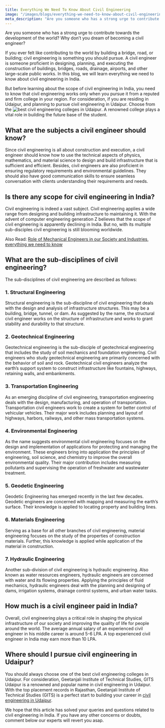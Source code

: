 ```yaml
---
title: Everything We Need To Know About Civil Engineering
image: "/images/blogs/everything-we-need-to-know-about-civil-engineering.jpg"
meta_description: "Are you someone who has a strong urge to contribute towards the development of the world? Why don’t you dream of becoming a civil engineer? If you ever felt like contributing to the world by building a bridge, road, or building; civil engineering is something you should pursue. A civil engineer is someone proficient in designing, planning, and executing the construction of buildings, bridges, roads, drainage, airports, and other large-scale public works. In this blog, we will learn everything we need to know about civil engineering in India."
---
```


Are you someone who has a strong urge to contribute towards the development of the world? Why don’t you dream of becoming a civil engineer?

If you ever felt like contributing to the world by building a bridge, road, or building; civil engineering is something you should pursue. A civil engineer is someone proficient in designing, planning, and executing the construction of buildings, bridges, roads, drainage, airports, and other large-scale public works. In this blog, we will learn everything we need to know about civil engineering in India.

But before learning about the scope of civil engineering in India, you need to know that civil engineering works only when you pursue it from a reputed and firm college in your region. For consideration, if you are residing in Udaipur, and planning to pursue civil engineering in Udaipur. Choose from the ![best civil engineering colleges in Udaipur](https://gits.ac.in). A renowned college plays a vital role in building the future base of the student.

## What are the subjects a civil engineer should know?

Since civil engineering is all about construction and execution, a civil engineer should know how to use the technical aspects of physics, mathematics, and material science to design and build infrastructure that is sufficient and efficient. Besides, civil engineers are also proficient in ensuring regulatory requirements and environmental guidelines. They should also have good communication skills to ensure seamless conversation with clients understanding their requirements and needs.

## Is there any scope for civil engineering in India?

Civil engineering is indeed a vast subject. Civil engineering applies a wide range from designing and building infrastructure to maintaining it. With the advent of computer engineering generation Z believes that the scope of civil engineering is apparently declining in India. But no, with its multiple sub-disciples civil engineering is still blooming worldwide.

Also Read: [Role of Mechanical Engineers in our Society and Industries, everything we need to know](https://gits.ac.in/everything-we-need-to-know-about-civil-engineering)

## What are the sub-disciplines of civil engineering?

The sub-disciplines of civil engineering are described as follows:

### 1. Structural Engineering

Structural engineering is the sub-discipline of civil engineering that deals with the design and analysis of infrastructure structures. This may be a building, bridge, tunnel, or dam. As suggested by the name, the structural civil engineer works on the structure of infrastructure and works to grant stability and durability to that structure.

### 2. Geotechnical Engineering

Geotechnical engineering is the sub-disciple of geotechnical engineering that includes the study of soil mechanics and foundation engineering. Civil engineers who study geotechnical engineering are primarily concerned with the behavior of soil and rock. Geotechnical civil engineers analyze the earth’s support system to construct infrastructure like fountains, highways, retaining walls, and embankments.

### 3. Transportation Engineering

As an emerging discipline of civil engineering, transportation engineering deals with the design, manufacturing, and operation of transportation. Transportation civil engineers work to create a system for better control of vehicular vehicles. Their major work includes planning and layout of highways, harbors, railways, and other mass transportation systems.

### 4. Environmental Engineering

As the name suggests environmental civil engineering focuses on the design and implementation of applications for protecting and managing the environment. These engineers bring into application the principles of engineering, soil science, and chemistry to improve the overall environmental quality.  Their major contribution includes measuring pollutants and supervising the operation of freshwater and wastewater treatment.

### 5. Geodetic Engineering

Geodetic Engineering has emerged recently in the last few decades. Geodetic engineers are concerned with mapping and measuring the earth’s surface. Their knowledge is applied to locating property and building lines.

### 6. Materials Engineering

Serving as a base for all other branches of civil engineering, material engineering focuses on the study of the properties of construction materials. Further, this knowledge is applied while application of the material in construction.

### 7. Hydraulic Engineering

Another sub-division of civil engineering is hydraulic engineering. Also known as water resources engineers, hydraulic engineers are concerned with water and its flowing properties. Applying the principles of fluid mechanics, hydraulic engineers deal with the planning and designing of dams, irrigation systems, drainage control systems, and urban water tasks.

## How much is a civil engineer paid in India?

Overall, civil engineering plays a critical role in shaping the physical infrastructure of our society and improving the quality of life for people around the world. The average annual salary of an experienced civil engineer in his middle career is around 5-6 LPA. A top experienced civil engineer in India may earn more than 10 LPA.

## Where should I pursue civil engineering in Udaipur?

You should always choose one of the best civil engineering colleges in Udaipur. For consideration, Geetanjali Institute of Technical Studies, GITS Udaipur is a renowned and popular name in civil engineering in Udaipur. With the top placement records in Rajasthan, Geetanjali Institute of Technical Studies (GITS) is a perfect start to building your career in [civil engineering in Udaipur](https://gits.ac.in).

We hope that this article has solved your queries and questions related to civil engineering in India. If you have any other concerns or doubts, comment below our experts will revert you asap.